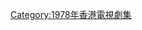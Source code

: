 {{cat year nav
| year = 1978
| cat = 無綫電視劇集
| sortkey = 無綫電視劇集
| article = 無綫電視劇
| in = 
}}
[[Category:1978年香港電視劇集|Category:1978年香港電視劇集]]